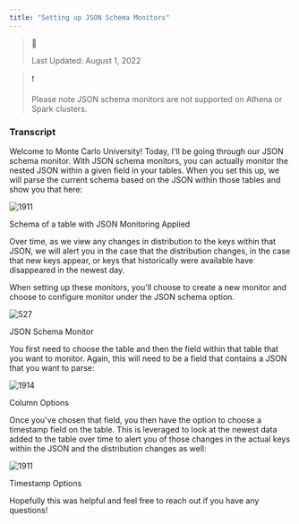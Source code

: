 ```yaml
---
title: "Setting up JSON Schema Monitors"
---
```


> 🚧
> 
> Last Updated: August 1, 2022

> ❗️
> 
> Please note JSON schema monitors are not supported on Athena or Spark clusters.

### Transcript

Welcome to Monte Carlo University! Today, I'll be going through our JSON schema monitor. With JSON schema monitors, you can actually monitor the nested JSON within a given field in your tables. When you set this up, we will parse the current schema based on the JSON within those tables and show you that here:

![1911](/images/8205765-Screen_Shot_2022-08-01_at_3.53.21_PM.png "Screen Shot 2022-08-01 at 3.53.21 PM.png")

Schema of a table with JSON Monitoring Applied

Over time, as we view any changes in distribution to the keys within that JSON, we will alert you in the case that the distribution changes, in the case that new keys appear, or keys that historically were available have disappeared in the newest day.

When setting up these monitors, you'll choose to create a new monitor and choose to configure monitor under the JSON schema option.

![527](/images/5c1ec13-Screen_Shot_2022-08-01_at_3.46.11_PM.png "Screen Shot 2022-08-01 at 3.46.11 PM.png")

JSON Schema Monitor

You first need to choose the table and then the field within that table that you want to monitor. Again, this will need to be a field that contains a JSON that you want to parse:

![1914](/images/06082f1-Screen_Shot_2022-08-01_at_4.00.16_PM.png "Screen Shot 2022-08-01 at 4.00.16 PM.png")

Column Options

Once you've chosen that field, you then have the option to choose a timestamp field on the table. This is leveraged to look at the newest data added to the table over time to alert you of those changes in the actual keys within the JSON and the distribution changes as well:

![1911](/images/bd6f30d-Screen_Shot_2022-08-01_at_4.01.33_PM.png "Screen Shot 2022-08-01 at 4.01.33 PM.png")

Timestamp Options

Hopefully this was helpful and feel free to reach out if you have any questions!